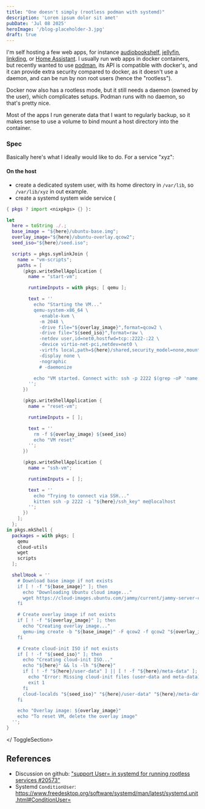 ```yaml
---
title: "One doesn't simply (rootless podman with systemd)"
description: 'Lorem ipsum dolor sit amet'
pubDate: 'Jul 08 2025'
heroImage: '/blog-placeholder-3.jpg'
draft: true
---
```



I'm self hosting a few web apps, for instance [audiobookshelf](https://www.audiobookshelf.org/), [jellyfin](https://jellyfin.org/), [linkding](https://linkding.link/), or [Home Assistant](https://www.home-assistant.io/). I usually run web apps in docker containers, but recently wanted to use [podman](https://podman.io/), its API is compatible with docker's, and it can provide extra security compared to docker, as it doesn't use a daemon, and can be run by non root users (hence the "rootless").

Docker now also has a rootless mode, but it still needs a daemon (owned by the user), which complicates setups. Podman runs with no daemon, so that's pretty nice.

Most of the apps I run generate data that I want to regularly backup, so it makes sense to use a volume to bind mount a host directory into the container.


### Spec

Basically here's what I ideally would like to do. For a service "xyz":

#### On the host

- create a dedicated system user, with its home directory in `/var/lib`, so `/var/lib/xyz` in out example.
- create a systemd system wide service (

<ToggleSection triangleSrc="/triangle-right.png">


```nix
{ pkgs ? import <nixpkgs> {} }:

let
  here = toString ./.;
  base_image = "${here}/ubuntu-base.img";
  overlay_image="${here}/ubuntu-overlay.qcow2";
  seed_iso="${here}/seed.iso";

  scripts = pkgs.symlinkJoin {
    name = "vm-scripts";
    paths = [
      (pkgs.writeShellApplication {
        name = "start-vm";

        runtimeInputs = with pkgs; [ qemu ];

        text = ''
          echo "Starting the VM..."
          qemu-system-x86_64 \
            -enable-kvm \
            -m 2048 \
            -drive file="${overlay_image}",format=qcow2 \
            -drive file="${seed_iso}",format=raw \
            -netdev user,id=net0,hostfwd=tcp::2222-:22 \
            -device virtio-net-pci,netdev=net0 \
            -virtfs local,path=${here}/shared,security_model=none,mount_tag=shared \
            -display none \
            -nographic
            # -daemonize

          echo "VM started. Connect with: ssh -p 2222 $(grep -oP 'name:\s*\K\w+' "${here}/user-data")@localhost"
        '';
      })

      (pkgs.writeShellApplication {
        name = "reset-vm";

        runtimeInputs = [ ];

        text = ''
          rm -f ${overlay_image} ${seed_iso}
          echo "VM reset"
        '';
      })

      (pkgs.writeShellApplication {
        name = "ssh-vm";

        runtimeInputs = [ ];

        text = ''
          echo "Trying to connect via SSH..."
          kitten ssh -p 2222 -i "${here}/ssh_key" me@localhost
        '';
      })
    ];
  };
in pkgs.mkShell {
  packages = with pkgs; [
    qemu
    cloud-utils
    wget
    scripts
  ];

  shellHook = ''
    # Download base image if not exists
    if [ ! -f "${base_image}" ]; then
      echo "Downloading Ubuntu cloud image..."
      wget https://cloud-images.ubuntu.com/jammy/current/jammy-server-cloudimg-amd64.img -O "${base_image}"
    fi

    # Create overlay image if not exists
    if [ ! -f "${overlay_image}" ]; then
      echo "Creating overlay image..."
      qemu-img create -b "${base_image}" -F qcow2 -f qcow2 "${overlay_image}" 20G
    fi

    # Create cloud-init ISO if not exists
    if [ ! -f "${seed_iso}" ]; then
      echo "Creating cloud-init ISO..."
      echo "${here}" && ls -lh "${here}"
      if [ ! -f "${here}/user-data" ] || [ ! -f "${here}/meta-data" ]; then
        echo "Error: Missing cloud-init files (user-data and meta-data)" >&2
        exit 1
      fi
      cloud-localds "${seed_iso}" "${here}/user-data" "${here}/meta-data"
    fi

    echo "Overlay image: ${overlay_image}"
    echo "To reset VM, delete the overlay image"
  '';
}
```

</ ToggleSection>


## References

- Discussion on github: ["support User= in systemd for running rootless services #20573"](https://github.com/containers/podman/discussions/20573)
- Systemd `ConditionUser`: https://www.freedesktop.org/software/systemd/man/latest/systemd.unit.html#ConditionUser=
